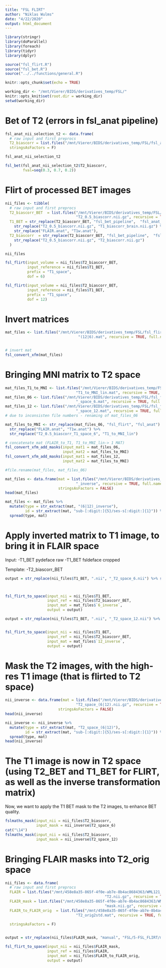 ```yaml
---
title: "FSL FLIRT"
author: "Niklas Wulms"
date: "4/22/2020"
output: html_document
---
```


```r
library(stringr)
library(doParallel)
library(foreach)
library(tidyr)
library(dplyr)

source("fsl_flirt.R")
source("fsl_bet.R")
source("../../functions/general.R")

knitr::opts_chunk$set(echo = TRUE)

working_dir <- "/mnt/Vierer/BIDS/derivatives_temp/FSL/"
knitr::opts_knit$set(root.dir = working_dir)
setwd(working_dir)
```

# Bet of T2 (errors in fsl_anat pipeline)


```r
fsl_anat_nii_selection_t2 <- data.frame(
  # raw input and first preprocs
  T2_biascorr = list.files("/mnt/Vierer/BIDS/derivatives_temp/FSL/fsl_anat_pipeline/", "T2_biascorr.nii.gz", recursive = TRUE, full.names = TRUE),
  stringsAsFactors = F)             

fsl_anat_nii_selection_t2  
```

```r
fsl_bet(fsl_anat_nii_selection_t2$T2_biascorr,
        fval=seq(0.3, 0.7, 0.2))
```



# Flirt of processed BET images

```r
nii_files <- tibble(
  # raw input and first preprocs
  T2_biascorr_BET  = list.files("/mnt/Vierer/BIDS/derivatives_temp/FSL/fsl_bet_pipeline/", 
                                "T2_0.5_biascorr.nii.gz", recursive = TRUE, full.names = TRUE),
  T1_BET = str_replace(T2_biascorr_BET, "fsl_bet_pipeline",  "fsl_anat_pipeline") %>%
    str_replace("T2_0.5_biascorr.nii.gz", "T1_biascorr_brain.nii.gz") %>%
    str_replace("FLAIR.anat", "T1w.anat"),
  T2_biascorr  = str_replace(T2_biascorr_BET, "fsl_bet_pipeline",  "fsl_anat_pipeline") %>%
    str_replace("T2_0.5_biascorr.nii.gz", "T2_biascorr.nii.gz")
  )             

nii_files  
```


```r
fsl_flirt(input_volume = nii_files$T2_biascorr_BET,
          input_reference = nii_files$T1_BET, 
          prefix = "T1_space", 
          dof = 6)

fsl_flirt(input_volume = nii_files$T2_biascorr_BET,
          input_reference = nii_files$T1_BET, 
          prefix = "T1_space", 
          dof = 12)
```



# Invert matrices

```r
mat_files <- list.files("/mnt/Vierer/BIDS/derivatives_temp/FSL/fsl_flirt_pipeline/", 
                                 "(12|6).mat", recursive = TRUE, full.names = TRUE)


# invert mat
fsl_convert_xfm(mat_files)
```

# Bringing MNI matrix to T2 space

```r
mat_files_T1_to_MNI <- list.files("/mnt/Vierer/BIDS/derivatives_temp/FSL/fsl_anat_pipeline/", 
                                "T1_to_MNI_lin.mat", recursive = TRUE, full.names = TRUE)
mat_files_06 <- list.files("/mnt/Vierer/BIDS/derivatives_temp/FSL/fsl_flirt_pipeline/", 
                                "_space_6.mat", recursive = TRUE, full.names = TRUE)
mat_files_12 <- list.files("/mnt/Vierer/BIDS/derivatives_temp/FSL/fsl_flirt_pipeline/", 
                                "_space_12.mat", recursive = TRUE, full.names = TRUE)
# due to inconsisten file numbers - renaming of mat_files_06

mat_files_to_MNI <- str_replace(mat_files_06, "fsl_flirt", "fsl_anat") %>%
  str_replace("FLAIR.anat", "T1w.anat") %>%
  str_replace("T2_0.5_biascorr_T1_space_6", "T1_to_MNI_lin")

# concatenate mat (FLAIR_to_T1, T1_to_MNI_lin-> 1 MAT)
fsl_convert_xfm_add_masks(input_mat1 = mat_files_06,
                          input_mat2 = mat_files_to_MNI)
fsl_convert_xfm_add_masks(input_mat1 = mat_files_12,
                          input_mat2 = mat_files_to_MNI)
```



```r
#file.rename(mat_files, mat_files_06)

mat_files <- data.frame(mat = list.files("/mnt/Vierer/BIDS/derivatives_temp/FSL/fsl_flirt_pipeline/", 
                                "_inverse", recursive = TRUE, full.names = TRUE),
                        stringsAsFactors = FALSE)
head(mat_files)

mat_files <- mat_files %>%
  mutate(type = str_extract(mat, "(6|12)_inverse"),
         id = str_extract(mat, "sub-[:digit:]{5}/ses-s[:digit:]{1}")) %>%
  spread(type, mat)
```



# Apply inverted matrix to T1 image, to bring it in FLAIR space

Input: 
-T1_BET pydeface raw
-T1_BET fsldeface cropped

Template:
-T2_biascorr_BET

```r
output = str_replace(nii_files$T1_BET, ".nii", "_T2_space_6.nii") %>% str_replace("fsl_anat", "fsl_flirt")



fsl_flirt_to_space(input_nii = nii_files$T1_BET,
                   input_ref = nii_files$T2_biascorr_BET,
                   input_mat = mat_files$`6_inverse`,
                   output = output)

output = str_replace(nii_files$T1_BET, ".nii", "_T2_space_12.nii") %>% str_replace("fsl_anat", "fsl_flirt")


fsl_flirt_to_space(input_nii = nii_files$T1_BET,
                   input_ref = nii_files$T2_biascorr_BET,
                   input_mat = mat_files$`12_inverse`,
                   output = output)

```

# Mask the T2 images, with the high-res T1 image (that is flirted to T2 space)

```r
nii_inverse <- data.frame(mat = list.files("/mnt/Vierer/BIDS/derivatives_temp/FSL/fsl_flirt_pipeline/", 
                                "T2_space_(6|12).nii.gz", recursive = TRUE, full.names = TRUE),
                        stringsAsFactors = FALSE)
head(nii_inverse)

nii_inverse <- nii_inverse %>%
  mutate(type = str_extract(mat, "T2_space_(6|12)"),
         id = str_extract(mat, "sub-[:digit:]{5}/ses-s[:digit:]{1}")) %>%
  spread(type, mat)
head(nii_inverse)
```

# The T1 image is now in T2 space (using T2_BET and T1_BET for FLIRT, as well as the inverse transformation matrix)

Now, we want to apply the T1 BET mask to the T2 images, to enhance BET quality.

```r
fslmaths_mask(input_nii = nii_files$T2_biascorr,
              input_mask = nii_inverse$T2_space_6)
cat("\14")
fslmaths_mask(input_nii = nii_files$T2_biascorr,
              input_mask = nii_inverse$T2_space_12)

```

# Bringing FLAIR masks into T2_orig space

```r
nii_files <- data.frame(
  # raw input and first preprocs
  FLAIR = list.files("/mnt/458e8a35-865f-4f0e-ab7e-8b4ac8684363/WML121_BIDS/derivatives/FSL/3-FSL_pipeline/anat_FLAIR_defaced_pydeface/",
                                             "T2.nii.gz", recursive = TRUE, full.names = TRUE),
  FLAIR_mask = list.files("/mnt/458e8a35-865f-4f0e-ab7e-8b4ac8684363/WML121_BIDS/derivatives/manual/",
                                             "mask.nii.gz", recursive = TRUE, full.names = TRUE),
  FLAIR_to_FLAIR_orig  = list.files("/mnt/458e8a35-865f-4f0e-ab7e-8b4ac8684363/WML121_BIDS/derivatives/FSL/3-FSL_pipeline/anat_FLAIR_defaced_pydeface/", 
                                "T2_orig2std.mat", recursive = TRUE, full.names = TRUE),
  
  stringsAsFactors = F)             


output = str_replace(nii_files$FLAIR_mask, "manual", "FSL/5-FSL_FLIRT/manual") %>% str_replace("mask", "mask_T2_space") %>% str_replace("anat/", "")


```

```r
fsl_flirt_to_space(input_nii = nii_files$FLAIR_mask,
                   input_ref = nii_files$FLAIR,
                   input_mat = nii_files$FLAIR_to_FLAIR_orig,
                   output = output)
```








